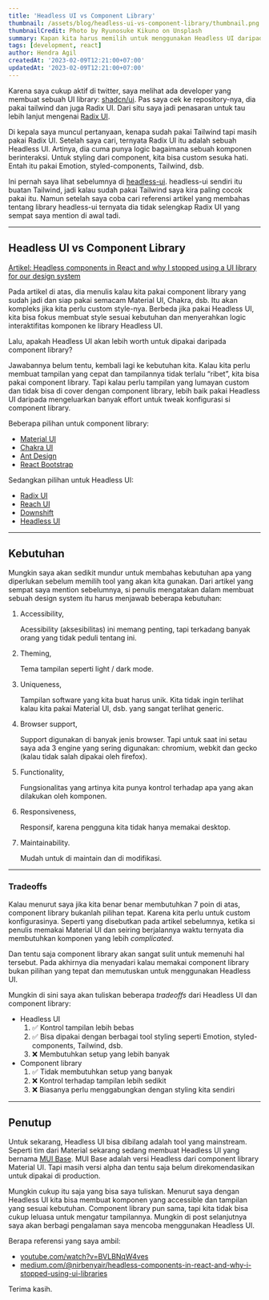 ```yaml
---
title: 'Headless UI vs Component Library'
thumbnail: /assets/blog/headless-ui-vs-component-library/thumbnail.png
thumbnailCredit: Photo by Ryunosuke Kikuno on Unsplash
summary: Kapan kita harus memilih untuk menggunakan Headless UI daripada Component Library?
tags: [development, react]
author: Hendra Agil
createdAt: '2023-02-09T12:21:00+07:00'
updatedAt: '2023-02-09T12:21:00+07:00'
---
```


Karena saya cukup aktif di twitter, saya melihat ada developer yang membuat sebuah UI library: [shadcn/ui](https://ui.shadcn.com/). Pas saya cek ke repository-nya, dia pakai tailwind dan juga Radix UI. Dari situ saya jadi penasaran untuk tau lebih lanjut mengenai [Radix UI](https://www.radix-ui.com/).

Di kepala saya muncul pertanyaan, kenapa sudah pakai Tailwind tapi masih pakai Radix UI. Setelah saya cari, ternyata Radix UI itu adalah sebuah Headless UI. Artinya, dia cuma punya logic bagaimana sebuah komponen berinteraksi. Untuk styling dari component, kita bisa custom sesuka hati. Entah itu pakai Emotion, styled-components, Tailwind, dsb.

Ini pernah saya lihat sebelumnya di [headless-ui](https://headlessui.com/). headless-ui sendiri itu buatan Tailwind, jadi kalau sudah pakai Tailwind saya kira paling cocok pakai itu. Namun setelah saya coba cari referensi artikel yang membahas tentang library headless-ui ternyata dia tidak selengkap Radix UI yang sempat saya mention di awal tadi.

---

## Headless UI vs Component Library

[Artikel: Headless components in React and why I stopped using a UI library for our design system](https://medium.com/@nirbenyair/headless-components-in-react-and-why-i-stopped-using-ui-libraries-a8208197c268)

Pada artikel di atas, dia menulis kalau kita pakai component library yang sudah jadi dan siap pakai semacam Material UI, Chakra, dsb. Itu akan kompleks jika kita perlu custom style-nya. Berbeda jika pakai Headless UI, kita bisa fokus membuat style sesuai kebutuhan dan menyerahkan logic interaktifitas komponen ke library Headless UI.

Lalu, apakah Headless UI akan lebih worth untuk dipakai daripada component library?

Jawabannya belum tentu, kembali lagi ke kebutuhan kita. Kalau kita perlu membuat tampilan yang cepat dan tampilannya tidak terlalu “ribet”, kita bisa pakai component library. Tapi kalau perlu tampilan yang lumayan custom dan tidak bisa di cover dengan component library, lebih baik pakai Headless UI daripada mengeluarkan banyak effort untuk tweak konfigurasi si component library.

Beberapa pilihan untuk component library:

- [Material UI](https://mui.com/material-ui/getting-started/overview/)
- [Chakra UI](https://chakra-ui.com/)
- [Ant Design](https://ant.design/)
- [React Bootstrap](https://react-bootstrap.github.io/)

Sedangkan pilihan untuk Headless UI:

- [Radix UI](https://www.radix-ui.com/)
- [Reach UI](https://reach.tech/)
- [Downshift](https://www.downshift-js.com/)
- [Headless UI](https://headlessui.com/)

---

## Kebutuhan

Mungkin saya akan sedikit mundur untuk membahas kebutuhan apa yang diperlukan sebelum memilih tool yang akan kita gunakan. Dari artikel yang sempat saya mention sebelumnya, si penulis mengatakan dalam membuat sebuah design system itu harus menjawab beberapa kebutuhan:

1. Accessibility,

   Acessibility (aksesibilitas) ini memang penting, tapi terkadang banyak orang yang tidak peduli tentang ini.

2. Theming,

   Tema tampilan seperti light / dark mode.

3. Uniqueness,

   Tampilan software yang kita buat harus unik. Kita tidak ingin terlihat kalau kita pakai Material UI, dsb. yang sangat terlihat generic.

4. Browser support,

   Support digunakan di banyak jenis browser. Tapi untuk saat ini setau saya ada 3 engine yang sering digunakan: chromium, webkit dan gecko (kalau tidak salah dipakai oleh firefox).

5. Functionality,

   Fungsionalitas yang artinya kita punya kontrol terhadap apa yang akan dilakukan oleh komponen.

6. Responsiveness,

   Responsif, karena pengguna kita tidak hanya memakai desktop.

7. Maintainability.

   Mudah untuk di maintain dan di modifikasi.

---

### Tradeoffs

Kalau menurut saya jika kita benar benar membutuhkan 7 poin di atas, component library bukanlah pilihan tepat. Karena kita perlu untuk custom konfigurasinya. Seperti yang disebutkan pada artikel sebelumnya, ketika si penulis memakai Material UI dan seiring berjalannya waktu ternyata dia membutuhkan komponen yang lebih _complicated_.

Dan tentu saja component library akan sangat sulit untuk memenuhi hal tersebut. Pada akhirnya dia menyadari kalau memakai component library bukan pilihan yang tepat dan memutuskan untuk menggunakan Headless UI.

Mungkin di sini saya akan tuliskan beberapa _tradeoffs_ dari Headless UI dan component library:

- Headless UI
  1. ✅ Kontrol tampilan lebih bebas
  2. ✅ Bisa dipakai dengan berbagai tool styling seperti Emotion, styled-components, Tailwind, dsb.
  3. ❌ Membutuhkan setup yang lebih banyak
- Component library
  1. ✅ Tidak membutuhkan setup yang banyak
  2. ❌ Kontrol terhadap tampilan lebih sedikit
  3. ❌ Biasanya perlu menggabungkan dengan styling kita sendiri

---

## Penutup

Untuk sekarang, Headless UI bisa dibilang adalah tool yang mainstream. Seperti tim dari Material sekarang sedang membuat Headless UI yang bernama [MUI Base](https://mui.com/base/getting-started/overview/). MUI Base adalah versi Headless dari component library Material UI. Tapi masih versi alpha dan tentu saja belum direkomendasikan untuk dipakai di production.

Mungkin cukup itu saja yang bisa saya tuliskan. Menurut saya dengan Headless UI kita bisa membuat komponen yang accessible dan tampilan yang sesuai kebutuhan. Component library pun sama, tapi kita tidak bisa cukup leluasa untuk mengatur tampilannya. Mungkin di post selanjutnya saya akan berbagi pengalaman saya mencoba menggunakan Headless UI.

Berapa referensi yang saya ambil:

- [youtube.com/watch?v=BVLBNqW4ves](https://www.youtube.com/watch?v=BVLBNqW4ves)
- [medium.com/@nirbenyair/headless-components-in-react-and-why-i-stopped-using-ui-libraries](https://medium.com/@nirbenyair/headless-components-in-react-and-why-i-stopped-using-ui-libraries-a8208197c268)

Terima kasih.
